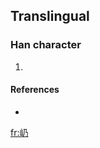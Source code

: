 ==Translingual==

===Han character===
{{Han char|rn=46|rad=山|as=02|sn=5|four=|canj=山弓竹尸 (UNHS)}}

# {{defn|Han|sort=山02}}

====References====
* {{Han ref|kx=0307.131|hdz=10760.181|uh=5C77|ud=23671}}

[[fr:屷]]